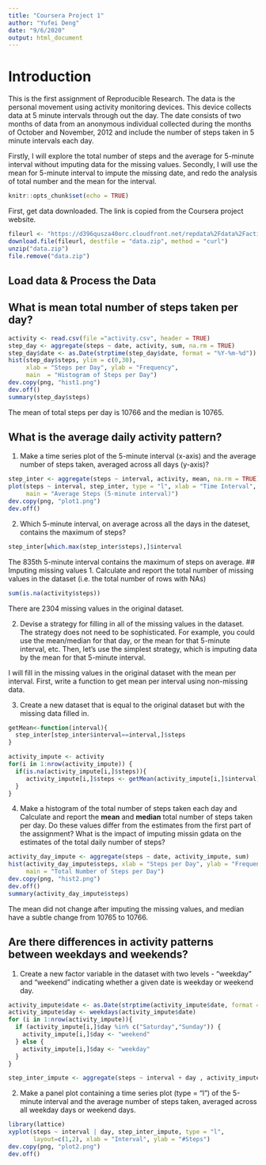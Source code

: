 ```yaml
---
title: "Coursera Project 1"
author: "Yufei Deng"
date: "9/6/2020"
output: html_document
---
```


# Introduction

This is the first assignment of Reproducible Research. The data is the personal movement using activity monitoring devices. This device collects data at 5 minute intervals through out the day. The date consists of two months of data from an anonymous individual collected during the months of October and November, 2012 and include the number of steps taken in 5 minute intervals each day. 

Firstly, I will explore the total number of steps and the average for 5-minute interval without imputing data for the missing values. Secondly, I will use the mean for 5-minute interval to impute the missing date, and redo the analysis of total number and the mean for the interval. 
```r
knitr::opts_chunk$set(echo = TRUE)
```
First, get data downloaded. The link is copied from the Coursera project website. 
```r
fileurl <- "https://d396qusza40orc.cloudfront.net/repdata%2Fdata%2Factivity.zip"
download.file(fileurl, destfile = "data.zip", method = "curl")
unzip("data.zip")
file.remove("data.zip")
```
## Load data & Process the Data

## What is mean total number of steps taken per day?
```r
activity <- read.csv(file ="activity.csv", header = TRUE)
step_day <- aggregate(steps ~ date, activity, sum, na.rm = TRUE)
step_day$date <- as.Date(strptime(step_day$date, format = "%Y-%m-%d"))
hist(step_day$steps, ylim = c(0,30),
     xlab = "Steps per Day", ylab = "Frequency",
     main  = "Histogram of Steps per Day")
dev.copy(png, "hist1.png")
dev.off()
summary(step_day$steps)
```
The mean of total steps per day is 10766 and the median is 10765. 

## What is the average daily activity pattern?
1. Make a time series plot of the 5-minute interval (x-axis) and the average number of steps taken, averaged across all days (y-axis)?
```r
step_inter <- aggregate(steps ~ interval, activity, mean, na.rm = TRUE)
plot(steps ~ interval, step_inter, type = "l", xlab = "Time Interval", 
     main = "Average Steps (5-minute interval)")
dev.copy(png, "plot1.png")
dev.off()
```
2. Which 5-minute interval, on average across all the days in the dateset, contains the maximum of steps?
```r
step_inter[which.max(step_inter$steps),]$interval
```
The 835th 5-minute interval contains the maximum of steps on average. 
## Imputing missing values
1. Calculate and report the total number of missing values in the dataset (i.e. the total number of rows with NAs)
```r
sum(is.na(activity$steps))
```
There are 2304 missing values in the original dataset.

2. Devise a strategy for filling in all of the missing values in the dataset. The strategy does not need to be sophisticated. For example, you could use the mean/median for that day, or the mean for that 5-minute interval, etc. Then, let's use the simplest strategy, which is imputing data by the mean for that 5-minute interval. 

I will fill in the missing values in the original dataset with the mean per interval. First, write a function to get mean per interval using non-missing data. 

3. Create a new dataset that is equal to the original dataset but with the missing data filled in. 
```r
getMean<-function(interval){
  step_inter[step_inter$interval==interval,]$steps
}

activity_impute <- activity
for(i in 1:nrow(activity_impute)) {
  if(is.na(activity_impute[i,]$steps)){
     activity_impute[i,]$steps <- getMean(activity_impute[i,]$interval)
  }
}
```
4. Make a histogram of the total number of steps taken each day and Calculate and report the **mean** and **median** total number of steps taken per day. Do these values differ from the estimates from the first part of the assignment? What is the impact of imputing missin gdata on the estimates of the total daily number of steps?
```r
activity_day_impute <- aggregate(steps ~ date, activity_impute, sum)
hist(activity_day_impute$steps, xlab = "Steps per Day", ylab = "Frequency",
     main = "Total Number of Steps per Day")
dev.copy(png, "hist2.png")
dev.off()
summary(activity_day_impute$steps)
```
The mean did not change after imputing the missing values, and median have a subtle change from 10765 to 10766. 

## Are there differences in activity patterns between weekdays and weekends?
1. Create a new factor variable in the dataset with two levels - "weekday" and "weekend" indicating whether a given date is weekday or weekend day. 
```r
activity_impute$date <- as.Date(strptime(activity_impute$date, format = "%Y-%m-%d"))
activity_impute$day <- weekdays(activity_impute$date)
for (i in 1:nrow(activity_impute)){
  if (activity_impute[i,]$day %in% c("Saturday","Sunday")) {
    activity_impute[i,]$day <- "weekend"
  } else {
    activity_impute[i,]$day <- "weekday"
  }
}

step_inter_impute <- aggregate(steps ~ interval + day , activity_impute, mean)
```
2. Make a panel plot containing a time series plot (type = "l") of the 5-minute interval and the average number of steps taken, averaged across all weekday days or weekend days.
```r
library(lattice)
xyplot(steps ~ interval | day, step_inter_impute, type = "l",
       layout=c(1,2), xlab = "Interval", ylab = "#Steps")
dev.copy(png, "plot2.png")
dev.off()
```


















